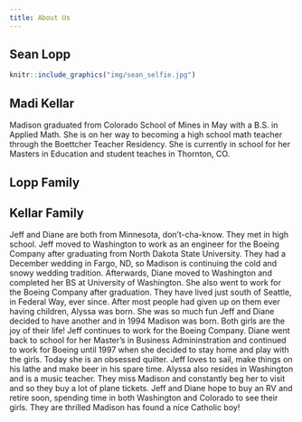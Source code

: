 ```yaml
---
title: About Us
---
```


## Sean Lopp
```r
knitr::include_graphics("img/sean_selfie.jpg")
```


## Madi Kellar
Madison graduated from Colorado School of Mines in May with a B.S. in Applied Math. She is on her way to becoming a high school math teacher through the Boettcher Teacher Residency. She is currently in school for her Masters in Education and student teaches in Thornton, CO.

## Lopp Family


## Kellar Family
Jeff and Diane are both from Minnesota, don't-cha-know.  They met in high school.  Jeff moved to Washington to work as an engineer for the Boeing Company after graduating from North Dakota State University.  They had a December wedding in Fargo, ND, so Madison is continuing the cold and snowy wedding tradition. Afterwards, Diane moved to Washington and completed her BS at University of Washington.  She also went to work for the Boeing Company after graduation.  They have lived just south of Seattle, in Federal Way, ever since. After most people had given up on them ever having children, Alyssa was born.  She was so much fun Jeff and Diane decided to have another and in 1994 Madison was born.  Both girls are the joy of their life!  Jeff continues to work for the Boeing Company.  Diane went back to school for her Master's in Business Admininstration and continued to work for Boeing until 1997 when she decided to stay home and play with the girls.  Today she is an obsessed quilter.  Jeff loves to sail, make things on his lathe and make beer in his spare time.  Alyssa also resides in Washington and is a music teacher. They miss Madison and constantly beg her to visit and so they buy a lot of plane tickets. Jeff and Diane hope to buy an RV and retire soon, spending time in both Washington and Colorado to see their girls.  They are thrilled Madison has found a nice Catholic boy! 
